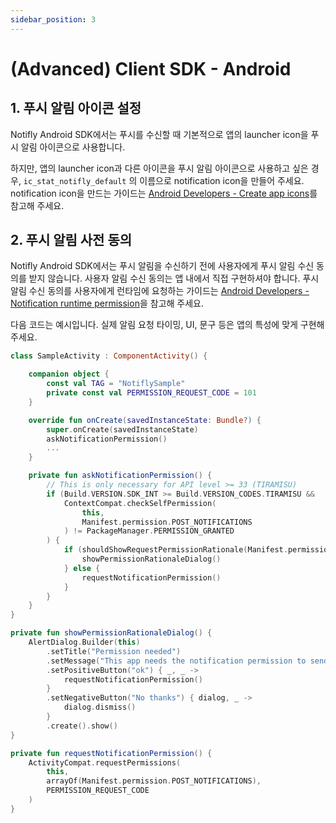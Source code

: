 ```yaml
---
sidebar_position: 3
---
```


# (Advanced) Client SDK - Android

## 1. 푸시 알림 아이콘 설정

Notifly Android SDK에서는 푸시를 수신할 때 기본적으로 앱의 launcher icon을 푸시 알림 아이콘으로 사용합니다. 

하지만, 앱의 launcher icon과 다른 아이콘을 푸시 알림 아이콘으로 사용하고 싶은 경우, `ic_stat_notifly_default` 의 이름으로 notification icon을 만들어 주세요. notification icon을 만드는 가이드는 [Android Developers - Create app icons](https://developer.android.com/studio/write/create-app-icons)를 참고해 주세요.

## 2. 푸시 알림 사전 동의

Notifly Android SDK에서는 푸시 알림을 수신하기 전에 사용자에게 푸시 알림 수신 동의를 받지 않습니다. 사용자 알림 수신 동의는 앱 내에서 직접 구현하셔야 합니다. 푸시 알림 수신 동의를 사용자에게 런타임에 요청하는 가이드는 [Android Developers - Notification runtime permission](https://developer.android.com/develop/ui/views/notifications/notification-permission)을 참고해 주세요.

다음 코드는 예시입니다. 실제 알림 요청 타이밍, UI, 문구 등은 앱의 특성에 맞게 구현해 주세요.

```kotlin title="Example SampleActivity.kt for notification permission request"
class SampleActivity : ComponentActivity() {

    companion object {
        const val TAG = "NotiflySample"
        private const val PERMISSION_REQUEST_CODE = 101
    }

    override fun onCreate(savedInstanceState: Bundle?) {
        super.onCreate(savedInstanceState)
        askNotificationPermission()
        ...
    }

    private fun askNotificationPermission() {
        // This is only necessary for API level >= 33 (TIRAMISU)
        if (Build.VERSION.SDK_INT >= Build.VERSION_CODES.TIRAMISU &&
            ContextCompat.checkSelfPermission(
                this,
                Manifest.permission.POST_NOTIFICATIONS
            ) != PackageManager.PERMISSION_GRANTED
        ) {
            if (shouldShowRequestPermissionRationale(Manifest.permission.POST_NOTIFICATIONS)) {
                showPermissionRationaleDialog()
            } else {
                requestNotificationPermission()
            }
        }
    }
}

private fun showPermissionRationaleDialog() {
    AlertDialog.Builder(this)
        .setTitle("Permission needed")
        .setMessage("This app needs the notification permission to send you notifications.")
        .setPositiveButton("ok") { _, _ ->
            requestNotificationPermission()
        }
        .setNegativeButton("No thanks") { dialog, _ ->
            dialog.dismiss()
        }
        .create().show()
}

private fun requestNotificationPermission() {
    ActivityCompat.requestPermissions(
        this,
        arrayOf(Manifest.permission.POST_NOTIFICATIONS),
        PERMISSION_REQUEST_CODE
    )
}

```